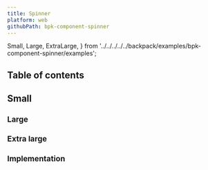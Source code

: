 ```yaml
---
title: Spinner
platform: web
githubPath: bpk-component-spinner
---
```



  Small,
  Large,
  ExtraLarge,
} from '../../../../../backpack/examples/bpk-component-spinner/examples';

## Table of contents

## Small

<PresentationBlock>
  <Small />
</PresentationBlock>

## Large

<PresentationBlock>
  <Large />
</PresentationBlock>

## Extra large

<PresentationBlock>
  <ExtraLarge />
</PresentationBlock>


## Implementation

<Readme />
